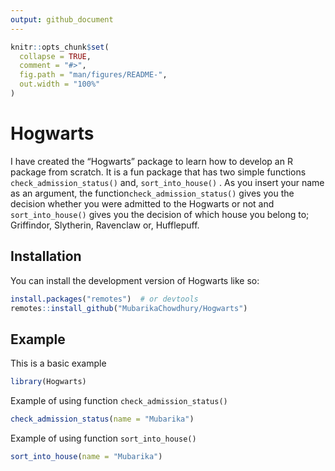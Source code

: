```yaml
---
output: github_document
---
```


<!-- README.md is generated from README.Rmd. Please edit that file -->

```r
knitr::opts_chunk$set(
  collapse = TRUE,
  comment = "#>",
  fig.path = "man/figures/README-",
  out.width = "100%"
)
```

# Hogwarts


I have created the "Hogwarts" package to learn how to develop an R package from scratch. It is a fun package that has two simple functions `check_admission_status()` and, `sort_into_house()` . As you insert your name as an argument, the function`check_admission_status()` gives you the decision whether you were admitted to the Hogwarts or not and `sort_into_house()` gives you the decision of which house you belong to; Griffindor, Slytherin, Ravenclaw or, Hufflepuff.

## Installation

You can install the development version of Hogwarts like so:

```r
install.packages("remotes")  # or devtools
remotes::install_github("MubarikaChowdhury/Hogwarts")
```

## Example

This is a basic example 

```r
library(Hogwarts)
```

Example of using function `check_admission_status()`

```r
check_admission_status(name = "Mubarika")
```

Example of using function `sort_into_house()`

```r
sort_into_house(name = "Mubarika")
```



